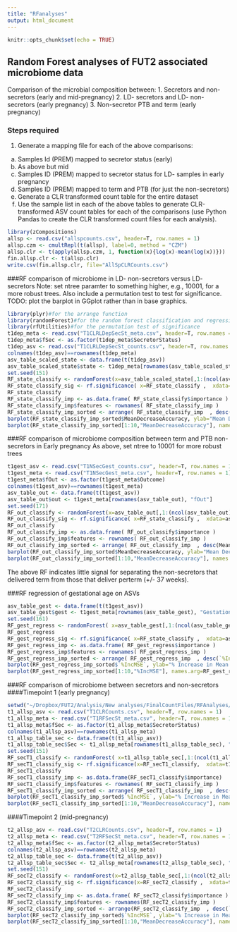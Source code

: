 ```yaml
---
title: "RFanalyses"
output: html_document
---
```


```r
knitr::opts_chunk$set(echo = TRUE)
```

## Random Forest analyses of FUT2 associated microbiome data
Comparison of the microbial composition between:
1. Secretors and non-secretors (early and mid-pregnancy)
2. LD- secretors and LD- non-secretors (early pregnancy)
3. Non-secretor PTB and term (early pregnancy)

### Steps required
1. Generate a mapping file for each of the above comparisons:
a) Samples Id (PREM) mapped to secretor status (early)
b) As above but mid
c) Samples ID (PREM) mapped to secretor status for LD- samples in early pregnancy
d) Samples ID (PREM) mapped to term and PTB (for just the non-secretors)
e) Generate a CLR transformed count table for the entire dataset
e) Use the sample list in each of the above tables to generate CLR-transformed ASV count tables for each of the comparisons (use Python Pandas to create the CLR transformed count files for each analysis).

```r
library(zCompositions)
allsp <- read.csv("allspcounts.csv", header=T, row.names = 1)
allsp.czm <- cmultRepl(t(allsp), label=0, method = "CZM")
allsp.clr <- t(apply(allsp.czm, 1, function(x){log(x)-mean(log(x))}))
fin.allsp.clr <- t(allsp.clr)
write.csv(fin.allsp.clr, file="AllSpCLRCounts.csv")
```

###RF comparison of microbiome in LD- non-secretors versus LD- secretors
Note: set ntree paramter to something higher, e.g., 10001, for a more robust trees. Also include a permutation test to test for significance.
TODO: plot the barplot in GGplot rather than in base graphics.

```r
library(plyr)#for the arrange function
library(randomForest)#for the random forest classification and regression
library(rfUtilities)#for the permutation test of significance
t1dep_meta <- read.csv("T1CLRLDepSecSt_meta.csv", header=T, row.names = 1)
t1dep_meta$fSec <- as.factor(t1dep_meta$SecretorStatus)
t1dep_asv <- read.csv("T1CLRLDepSecSt_counts.csv", header=T, row.names = 1)
colnames(t1dep_asv)==rownames(t1dep_meta)
asv_table_scaled_state <- data.frame(t(t1dep_asv))
asv_table_scaled_state$state <- t1dep_meta[rownames(asv_table_scaled_state), "fSec"]
set.seed(151)
RF_state_classify <- randomForest(x=asv_table_scaled_state[,1:(ncol(asv_table_scaled_state)-1)] , y=asv_table_scaled_state[ , ncol(asv_table_scaled_state)] , ntree=10001, importance=TRUE, proximities=TRUE)
RF_state_classify_sig <- rf.significance( x=RF_state_classify ,  xdata=asv_table_scaled_state[,1:(ncol(asv_table_scaled_state)-1)] , nperm=1000 , ntree=10001)#check for significance
RF_state_classify
RF_state_classify_imp <- as.data.frame( RF_state_classify$importance )
RF_state_classify_imp$features <- rownames( RF_state_classify_imp )
RF_state_classify_imp_sorted <- arrange( RF_state_classify_imp  , desc(MeanDecreaseAccuracy))
barplot(RF_state_classify_imp_sorted$MeanDecreaseAccuracy, ylab="Mean Decrease in Accuracy (Variable Importance)", main="RF Classification Variable Importance Distribution")
barplot(RF_state_classify_imp_sorted[1:10,"MeanDecreaseAccuracy"], names.arg=RF_state_classify_imp_sorted[1:10,"features"] , ylab="Mean Decrease in Accuracy (Variable Importance)", las=2, ylim=c(0,0.02), main="Classification RF")
```

###RF comparison of microbiome composition between term and PTB non-secretors in Early pregnancy
As above, set ntree to 10001 for more robust trees

```r
t1gest_asv <- read.csv("T1NSecGest_counts.csv", header=T, row.names = 1)
t1gest_meta <- read.csv("T1NSecGest_meta.csv", header=T, row.names = 1)
t1gest_meta$fOut <- as.factor(t1gest_meta$Outcome)
colnames(t1gest_asv)==rownames(t1gest_meta)
asv_table_out <- data.frame(t(t1gest_asv))
asv_table_out$out <- t1gest_meta[rownames(asv_table_out), "fOut"]
set.seed(171)
RF_out_classify <- randomForest(x=asv_table_out[,1:(ncol(asv_table_out)-1)] , y=asv_table_out[ , ncol(asv_table_out)] , ntree=10001, importance=TRUE, proximities=TRUE)
RF_out_classify_sig <- rf.significance( x=RF_state_classify ,  xdata=asv_table_scaled_state[,1:(ncol(asv_table_scaled_state)-1)] , nperm=1000 , ntree=10001)
RF_out_classify
RF_out_classify_imp <- as.data.frame( RF_out_classify$importance )
RF_out_classify_imp$features <- rownames( RF_out_classify_imp )
RF_out_classify_imp_sorted <- arrange( RF_out_classify_imp  , desc(MeanDecreaseAccuracy))
barplot(RF_out_classify_imp_sorted$MeanDecreaseAccuracy, ylab="Mean Decrease in Accuracy (Variable Importance)", main="RF Classification Variable Importance Distribution")
barplot(RF_out_classify_imp_sorted[1:10,"MeanDecreaseAccuracy"], names.arg=RF_out_classify_imp_sorted[1:10,"features"] , ylab="Mean Decrease in Accuracy (Variable Importance)", las=2, ylim=c(0,0.02), main="Classification RF")
```

The above RF indicates little signal for separating the non-secretors that delivered term from those that deliver perterm (+/- 37 weeks).

###RF regression of gestational age on ASVs

```r
asv_table_gest <- data.frame(t(t1gest_asv))
asv_table_gest$gest <- t1gest_meta[rownames(asv_table_gest), "Gestational.age"]
set.seed(161)
RF_gest_regress <- randomForest( x=asv_table_gest[,1:(ncol(asv_table_gest)-1)] , y=asv_table_gest[ , ncol(asv_table_gest)] , ntree=10001, importance=TRUE, proximities=TRUE )
RF_gest_regress
RF_gest_regress_sig <- rf.significance( x=RF_state_classify ,  xdata=asv_table_scaled_state[,1:(ncol(asv_table_scaled_state)-1)] , nperm=1000 , ntree=10001 )
RF_gest_regress_imp <- as.data.frame( RF_gest_regress$importance )
RF_gest_regress_imp$features <- rownames( RF_gest_regress_imp )
RF_gest_regress_imp_sorted <- arrange( RF_gest_regress_imp  , desc(`%IncMSE`)  )
barplot(RF_gest_regress_imp_sorted$`%IncMSE`, ylab="% Increase in Mean Squared Error (Variable Importance)", main="RF Regression Variable Importance Distribution")
barplot(RF_gest_regress_imp_sorted[1:10,"%IncMSE"], names.arg=RF_gest_regress_imp_sorted[1:10,"features"] , ylab="% Increase in Mean Squared Error (Variable Importance)", las=2, ylim=c(0,0.7), main="Regression RF")
```

###RF comparison of microbiome between secretors and non-secretors
####Timepoint 1 (early pregnancy)

```r
setwd("~/Dropbox/FUT2/Analysis/New analyses/FinalCountFiles/RFAnalyses/NsecVSSec")
t1_allsp_asv <- read.csv("T1CLRCounts.csv", header=T, row.names = 1)
t1_allsp_meta <- read.csv("T1RFSecSt_meta.csv", header=T, row.names = 1)
t1_allsp_meta$fSec <- as.factor(t1_allsp_meta$SecretorStatus)
colnames(t1_allsp_asv)==rownames(t1_allsp_meta)
t1_allsp_table_sec <- data.frame(t(t1_allsp_asv))
t1_allsp_table_sec$Sec <- t1_allsp_meta[rownames(t1_allsp_table_sec), "Sec"]
set.seed(151)
RF_secT1_classify <- randomForest( x=t1_allsp_table_sec[,1:(ncol(t1_allsp_table_sec)-1)] , y=t1_allsp_table_sec[ , ncol(t1_allsp_table_sec)] , ntree=10001, importance=TRUE, proximities=TRUE)
RF_secT1_classify_sig <- rf.significance(x=RF_secT1_classify,  xdata=t1_allsp_table_sec[,1:(ncol(t1_allsp_table_sec)-1)] , nperm=1000 , ntree=10001)#check for significance
RF_secT1_classify
RF_secT1_classify_imp <- as.data.frame(RF_secT1_classify$importance)
RF_secT1_classify_imp$features <- rownames( RF_secT1_classify_imp )
RF_secT1_classify_imp_sorted <- arrange( RF_secT1_classify_imp  , desc(`%IncMSE`))
barplot(RF_secT1_classify_imp_sorted$`%IncMSE`, ylab="% Increase in Mean Squared Error (Variable Importance)", main="RF Regression Variable Importance Distribution")
barplot(RF_secT1_classify_imp_sorted[1:10,"MeanDecreaseAccuracy"], names.arg=RF_secT1_classify_imp_sorted[1:10,"features"] , ylab="Mean Decrease in Accuracy (Variable Importance)", las=2, ylim=c(0,0.02), main="Classification RF")
```

####Timepoint 2 (mid-pregnancy)

```r
t2_allsp_asv <- read.csv("T2CLRCounts.csv", header=T, row.names = 1)
t2_allsp_meta <- read.csv("T2RFSecSt_meta.csv", header=T, row.names = 1)
t2_allsp_meta$fSec <- as.factor(t2_allsp_meta$SecretorStatus)
colnames(t2_allsp_asv)==rownames(t2_allsp_meta)
t2_allsp_table_sec <- data.frame(t(t2_allsp_asv))
t2_allsp_table_sec$Sec <- t2_allsp_meta[rownames(t2_allsp_table_sec), "Sec"]
set.seed(151)
RF_secT2_classify <- randomForest(x=t2_allsp_table_sec[,1:(ncol(t2_allsp_table_sec)-1)] , y=t2_allsp_table_sec[ , ncol(t2_allsp_table_sec)] , ntree=10001, importance=TRUE, proximities=TRUE)
RF_secT2_classify_sig <- rf.significance(x=RF_secT2_classify ,  xdata=t2_allsp_table_sec[,1:(ncol(t2_allsp_table_sec)-1)] , nperm=1000 , ntree=10001 )#check for significance
RF_secT2_classify
RF_secT2_classify_imp <- as.data.frame( RF_secT2_classify$importance )
RF_secT2_classify_imp$features <- rownames(RF_secT2_classify_imp )
RF_secT2_classify_imp_sorted <- arrange(RF_secT2_classify_imp  , desc(`%IncMSE`))
barplot(RF_secT2_classify_imp_sorted$`%IncMSE`, ylab="% Increase in Mean Squared Error (Variable Importance)", main="RF Regression Variable Importance Distribution")
barplot(RF_secT2_classify_imp_sorted[1:10,"MeanDecreaseAccuracy"], names.arg=RF_secT2_classify_imp_sorted[1:10,"features"] , ylab="Mean Decrease in Accuracy (Variable Importance)", las=2, ylim=c(0,0.02), main="Classification RF")
```

